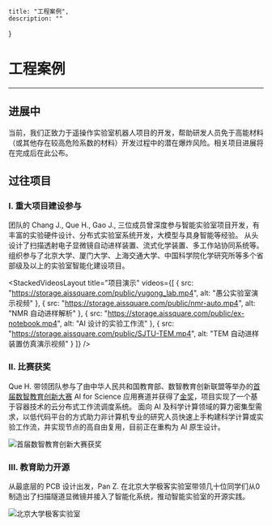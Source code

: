     title: "工程案例",
    description: ""
}

# 工程案例

---

## 进展中

当前，我们正致力于遥操作实验室机器人项目的开发，帮助研发人员免于高能材料（或其他存在较高危险系数的材料）开发过程中的潜在爆炸风险。相关项目进展将在完成后在此公布。

## 过往项目

### Ⅰ. 重大项目建设参与

团队的 Chang J., Que H., Gao J., 三位成员曾深度参与智能实验室项目开发，有丰富的实验硬件设计、分布式实验室系统开发，大模型与具身智能等经验。
从头设计了扫描透射电子显微镜自动进样装置、流式化学装置、多工作站协同系统等。
组织参与了北京大学、厦门大学、上海交通大学、中国科学院化学研究所等多个省部级及以上的实验室智能化建设项目。

<StackedVideosLayout
  title="项目演示"
  videos={[
    {
      src: "https://storage.aissquare.com/public/yugong_lab.mp4",
      alt: "愚公实验室演示视频"
    },
    {
      src: "https://storage.aissquare.com/public/nmr-auto.mp4",
      alt: "NMR 自动进样解析"
    },
    {
      src: "https://storage.aissquare.com/public/ex-notebook.mp4",
      alt: "AI 设计的实验工作流"
    },
    {
      src: "https://storage.aissquare.com/public/SJTU-TEM.mp4",
      alt: "TEM 自动进样装置仿真演示视频"
    }
  ]}
/>

### Ⅱ. 比赛获奖

Que H. 带领团队参与了由中华人民共和国教育部、数智教育创新联盟等举办的[首届数智教育创新大赛](https://diidea.pku.edu.cn/competition2025/index.html) AI for Science 应用赛道并获得了[金奖](https://mp.weixin.qq.com/s/jRQKHmvyTQ9y8IlP0nMkew)，项目实现了一个基于容器技术的云分布式工作流调度系统。
面向 AI 及科学计算领域的算力密集型需求，以低代码平台的方式助力非计算机专业的研究人员快速上手构建科学计算或实验工作流，并实现节点的高自由复用，目前正在重构为 AI 原生设计。

![首届数智教育创新大赛获奖](https://storage.aissquare.com/public/Competition.png)

### Ⅲ. 教育助力开源

从最底层的 PCB 设计出发，Pan Z. 在北京大学极客实验室带领几十位同学们从0制造出了扫描隧道显微镜并接入了智能化系统，推动智能实验室的开源实践。

![北京大学极客实验室](https://storage.aissquare.com/public/ji-ke-shi-yan-shi.png)